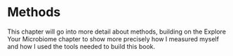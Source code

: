 # Methods {-}

This chapter will go into more detail about methods, building on the Explore Your Microbiome chapter to show more precisely how I measured myself and how I used the tools needed to build this book.

